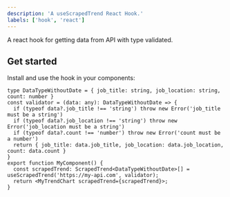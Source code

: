 ```yaml
---
description: 'A useScrapedTrend React Hook.'
labels: ['hook', 'react']
---
```


A react hook for getting data from API with type validated.

## Get started

Install and use the hook in your components:

```tsx
type DataTypeWithoutDate = { job_title: string, job_location: string, count: number }
const validator = (data: any): DataTypeWithoutDate => {
  if (typeof data?.job_title !== 'string') throw new Error('job_title must be a string')
  if (typeof data?.job_location !== 'string') throw new Error('job_location must be a string')
  if (typeof data?.count !== 'number') throw new Error('count must be a number')
  return { job_title: data.job_title, job_location: data.job_location, count: data.count }
}
export function MyComponent() {
  const scrapedTrend: ScrapedTrend<DataTypeWithoutDate>[] = useScrapedTrend('https://my-api.com', validator);
  return <MyTrendChart scrapedTrend={scrapedTrend}>;
}
```
